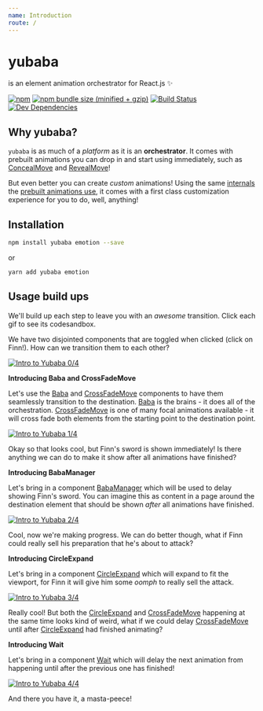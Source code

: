 ```yaml
---
name: Introduction
route: /
---
```



# yubaba

is an element animation orchestrator for React.js ✨

[![npm](https://img.shields.io/npm/v/yubaba.svg)](https://www.npmjs.com/package/yubaba)
[![npm bundle size (minified + gzip)](https://img.shields.io/bundlephobia/minzip/yubaba.svg)](https://bundlephobia.com/result?p=yubaba)
[![Build Status](https://travis-ci.org/madou/yubaba.svg?branch=master)](https://travis-ci.org/madou/yubaba)
[![Dev Dependencies](https://david-dm.org/madou/yubaba/dev-status.svg)](https://david-dm.org/madou/yubaba?type=dev)

## Why yubaba?

`yubaba` is as much of a _platform_ as it is an **orchestrator**.
It comes with prebuilt animations you can drop in and start using immediately,
such as [ConcealMove](/conceal-move) and [RevealMove](/reveal-move)!

But even better you can create _custom_ animations!
Using the same [internals](/collector) the [prebuilt animations use](https://github.com/madou/yubaba/tree/master/packages/yubaba/src/animations),
it comes with a first class customization experience for you to do,
well,
anything!

## Installation

```bash
npm install yubaba emotion --save
```

or

```bash
yarn add yubaba emotion
```

## Usage build ups

We'll build up each step to leave you with an _awesome_ transition.
Click each gif to see its codesandbox.

We have two disjointed components that are toggled when clicked (click on Finn!).
How can we transition them to each other?

[![Intro to Yubaba 0/4](https://github.com/madou/yubaba/blob/master/test/images/finn-0.gif?raw=true)](https://codesandbox.io/s/jvw344oll3)

**Introducing Baba and CrossFadeMove**

Let's use the [Baba](/baba) and [CrossFadeMove](/cross-fade-move) components to have them seamlessly transition to the destination.
[Baba](/Baba) is the brains - it does all of the orchestration.
[CrossFadeMove](/cross-fade-move) is one of many focal animations available - it will cross fade both elements from the starting point to the destination point.

[![Intro to Yubaba 1/4](https://github.com/madou/yubaba/blob/master/test/images/finn-1.gif?raw=true)](https://codesandbox.io/s/x3v5ywk5ro)

Okay so that looks cool,
but Finn's sword is shown immediately!
Is there anything we can do to make it show after all animations have finished?

**Introducing BabaManager**

Let's bring in a component [BabaManager](/baba-manager) which will be used to delay showing Finn's sword.
You can imagine this as content in a page around the destination element that should be shown _after_ all animations have finished.

[![Intro to Yubaba 2/4](https://github.com/madou/yubaba/blob/master/test/images/finn-2.gif?raw=true)](https://codesandbox.io/s/oo6905z0k9)

Cool,
now we're making progress.
We can do better though,
what if Finn could really sell his preparation that he's about to attack?

**Introducing CircleExpand**

Let's bring in a component [CircleExpand](/circle-expand) which will expand to fit the viewport,
for Finn it will give him some _oomph_ to really sell the attack.

[![Intro to Yubaba 3/4](https://github.com/madou/yubaba/blob/master/test/images/finn-3.gif?raw=true)](https://codesandbox.io/s/6xp1jk4xjw)

Really cool!
But both the [CircleExpand](#circle-expand) and [CrossFadeMove](#cross-fade-move) happening at the same time looks kind of weird,
what if we could delay [CrossFadeMove](#cross-fade-move) until after [CircleExpand](#circle-expand) had finished animating?

**Introducing Wait**

Let's bring in a component [Wait](/wait) which will delay the next animation from happening until after the previous one has finished!

[![Intro to Yubaba 4/4](https://github.com/madou/yubaba/blob/master/test/images/finn-4.gif?raw=true)](https://codesandbox.io/s/llv7pkv9y9)

And there you have it,
a masta-peece!
